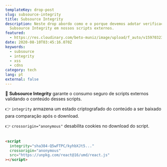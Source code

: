 ```yaml
---
templateKey: drop-post
slug: subsource-integrity
title: Subsource Integrity
description: Neste drop abordo como e o porque devemos adotar verificações
  Subsource Integrity em nossos scripts externos.
featured:
  - https://res.cloudinary.com/beto-muniz/image/upload/f_auto/v1597032330/Text_Image_lkn2xs.jpg
date: 2020-08-10T03:45:16.070Z
keywords:
  - subsource
  - integrity
  - xss
  - cdns
category: tech
lang: pt
external: false
---
```


<Drop>

🔐 **Subsource Integrity** garante o consumo seguro de scripts externos validando o conteúdo desses scripts. 

👉 `integrity` armazena um estado criptografado do conteúdo a ser baixado para comparação após o download.

👉 `crossorigin="anonymous"` desabilita cookies no download do script.

```html

<script
  integrity="sha384-Q5wFTPC/kyhbXJt5..."
  crossorigin="anonymous"
  src="https://unpkg.com/react@16/umd/react.js"
></script>

```

</Drop>